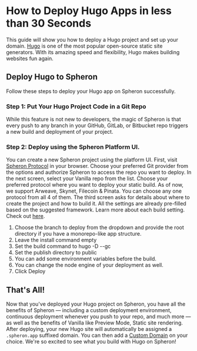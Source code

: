 
# How to Deploy Hugo Apps in less than 30 Seconds

This guide will show you how to deploy a Hugo project and set up your domain.
[Hugo](https://gohugo.io/) is one of the most popular open-source static site generators. With its amazing speed and flexibility, Hugo makes building websites fun again.

## Deploy Hugo to Spheron

Follow these steps to deploy your Hugo app on Spheron successfully.

### Step 1: Put Your Hugo Project Code in a Git Repo

While this feature is not new to developers, the magic of Spheron is that every push to any branch in your GitHub, GitLab, or Bitbucket repo triggers a new build and deployment of your project.

### Step 2: Deploy using the Spheron Platform UI.

You can create a new Spheron project using the platform UI. First, visit [Spheron Protocol](https://app.spheron.network/) in your browser.
Choose your preferred Git provider from the options and authorize Spheron to access the repo you want to deploy.
In the next screen, select your Vanilla repo from the list.
Choose your preferred protocol where you want to deploy your static build. As of now, we support Arweave, Skynet, Filecoin & Pinata. You can choose any one protocol from all 4 of them.
The third screen asks for details about where to create the project and how to build it. All the settings are already pre-filled based on the suggested framework. Learn more about each build setting. Check out [here](https://docs.spheron.network/deployments/get-started#configuring-the-deployment).

1. Choose the branch to deploy from the dropdown and provide the root directory if you have a monorepo-like app structure.
2. Leave the install command empty
3. Set the build command to hugo -D --gc
4. Set the publish directory to public
5. You can add some environment variables before the build.
6. You can change the node engine of your deployment as well.
7. Click Deploy

## That's All!

Now that you've deployed your Hugo project on Spheron, you have all the benefits of Spheron — including a custom deployment environment, continuous deployment whenever you push to your repo, and much more — as well as the benefits of Vanilla like Preview Mode, Static site rendering.
After deploying, your new Hugo site will automatically be assigned a `.spheron.app` suffixed domain. You can then add a [Custom Domain](https://docs.spheron.network/domain-and-https/centralized-domain/attach-domain) on your choice.
We're so excited to see what you build with Hugo on Spheron!

<Navigation name="Deploy Hugo App" />
